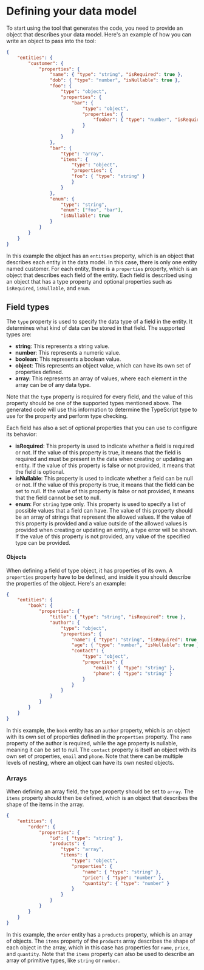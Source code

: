 
<Meta title="Defining your data model" />

# Defining your data model

To start using the tool that generates the code, you need to provide an object that describes your data model. Here's an example of how you can write an object to pass into the tool:

```json
{
    "entities": {
        "customer": {
            "properties": {
                "name": { "type": "string", "isRequired": true },
                "dob": { "type": "number", "isNullable": true },
                "foo": {
                    "type": "object",
                    "properties": {
                        "bar": {
                            "type": "object",
                            "properties": {
                                "foobar": { "type": "number", "isRequired": true }
                            }
                        }
                    }
                },
                "bar": {
                    "type": "array",
                    "items": {
                        "type": "object",
                        "properties": {
                        "foo": { "type": "string" }
                        }
                    }
                },
                "enum": {
                    "type": "string",
                    "enum": ["foo", "bar"],
                    "isNullable": true
                }
            }
        }
    }
}
```
In this example the object has an `entities` property, which is an object that describes each entity in the data model. In this case, there is only one entity named customer.
For each entity, there is a `properties` property, which is an object that describes each field of the entity. Each field is described using an object that has a type property and optional properties such as `isRequired`, `isNullable`, and `enum`.

## Field types

The `type` property is used to specify the data type of a field in the entity. It determines what kind of data can be stored in that field. The supported types are:

- **string**: This represents a string value.
- **number**: This represents a numeric value.
- **boolean**: This represents a boolean value.
- **object**: This represents an object value, which can have its own set of properties defined.
- **array**: This represents an array of values, where each element in the array can be of any data type.

Note that the `type` property is required for every field, and the value of this property should be one of the supported types mentioned above. The generated code will use this information to determine the TypeScript type to use for the property and perform type checking.

Each field has also a set of optional properties that you can use to configure its behavior:

- **isRequired**: This property is used to indicate whether a field is required or not. If the value of this property is true, it means that the field is required and must be present in the data when creating or updating an entity. If the value of this property is false or not provided, it means that the field is optional.
- **isNullable**: This property is used to indicate whether a field can be null or not. If the value of this property is true, it means that the field can be set to null. If the value of this property is false or not provided, it means that the field cannot be set to null.
- **enum**: For `string` type only. This property is used to specify a list of possible values that a field can have. The value of this property should be an array of strings that represent the allowed values. If the value of this property is provided and a value outside of the allowed values is provided when creating or updating an entity, a type error will be shown. If the value of this property is not provided, any value of the specified type can be provided.


#### Objects

When defining a field of type object, it has properties of its own. A `properties` property have to be defined, and inside it you should describe the properties of the object. Here's an example:

```json
{
    "entities": {
        "book": {
            "properties": {
                "title": { "type": "string", "isRequired": true },
                "author": {
                    "type": "object",
                    "properties": {
                        "name": { "type": "string", "isRequired": true },
                        "age": { "type": "number", "isNullable": true },
                        "contact": {
                            "type": "object",
                            "properties": {
                                "email": { "type": "string" },
                                "phone": { "type": "string" }
                            }
                        }
                    }
                }
            }
        }
    }
}
```

In this example, the `book` entity has an `author` property, which is an object with its own set of properties defined in the `properties` property. The `name` property of the author is required, while the age property is nullable, meaning it can be set to null. The `contact` property is itself an object with its own set of properties, `email` and `phone`. Note that there can be multiple levels of nesting, where an object can have its own nested objects.

### Arrays

When defining an array field, the type property should be set to `array`. The `items` property should then be defined, which is an object that describes the shape of the items in the array.

```json
{
    "entities": {
        "order": {
            "properties": {
                "id": { "type": "string" },
                "products": {
                    "type": "array",
                    "items": {
                        "type": "object",
                        "properties": {
                            "name": { "type": "string" },
                            "price": { "type": "number" },
                            "quantity": { "type": "number" }
                        }
                    }
                }
            }
        }
    }
}
```

In this example, the `order` entity has a `products` property, which is an array of objects. The `items` property of the `products` array describes the shape of each object in the array, which in this case has properties for `name`, `price`, and `quantity`. Note that the `items` property can also be used to describe an array of primitive types, like `string` or `number`.
